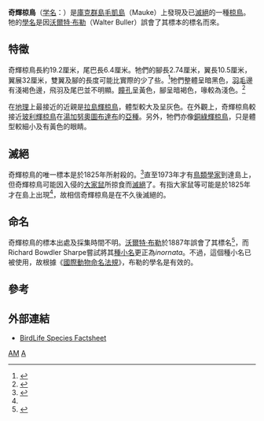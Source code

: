 {{speciesbox
| status = EX
| status_system = IUCN3.1
| status_ref = <ref name=IUCN>{{cite iucn|url=https://www.iucnredlist.org/details/106006737/0 |title=''Aplonis mavornata'' | author=BirdLife International | author-link=BirdLife International |year=2012 |access-date=16 July 2012|ref=harv}}</ref>
| extinct = 19世紀中叶
| genus = Aplonis
| species = mavornata
| authority = [[沃爾特·布勒|Buller]], 1887
| synonyms =
*''Sturnus mautiensis''<br/><small>Bloxam, 1825 (''[[裸名|裸名]]'')</small>
*''Aplonis inornata''<br/><small>[[Richard_Bowdler_Sharpe|Sharpe]], 1890 (''non'' [[Tommaso_Salvadori|Salvadori]], 1880; unjustified emendation)</small>
*''Aplonis ulietensis''<br/><small>[[Richard_Bowdler_Sharpe|Sharpe]], 1906 (''non'' [[Johann_Friedrich_Gmelin|Gmelin]], 1789)</small>
}}
'''奇輝椋鳥'''（[[学名|学名]]：''{{lang|la|Aplonis mavornata}}''）是[[庫克群島|庫克群島]][[毛凱島|毛凱島]]（Mauke）上發現及已[[滅絕|滅絕]]的一種[[椋鳥|椋鳥]]。牠的[[學名|學名]]是因[[沃爾特·布勒|沃爾特·布勒]]（Walter Buller）誤會了其標本的標名而來。

== 特徵 ==
奇輝椋鳥長約19.2厘米，尾巴長6.4厘米。牠們的腳長2.74厘米，翼長10.5厘米，翼展32厘米，雙翼及腳的長度可能比實際的少了些。<ref name=Buller1887>{{Cite book en|author=Buller, Walter L.|year=1887|chapter=Description of ''Aplonis mavornata''|title=A history of the birds of New Zealand|edition=2nd edition|pages=25|location=London}}</ref>牠們整體呈暗黑色，[[羽毛|羽毛]]邊有淺褐色邊，飛羽及尾巴並不明顯。[[瞳孔|瞳孔]]呈黃色，腳呈暗褐色，喙較為淺色。<ref name=Fuller2000>{{Cite book en|author=Fuller, Errol|year=2000|title=Extinct Birds|edition=2nd ed.|publisher=Oxford University Press|location=Oxford|id=ISBN 0-19-850837-9|pages=362}}</ref>

在[[地理|地理]]上最接近的近親是[[拉島輝椋鳥|拉島輝椋鳥]]，體型較大及呈灰色。在外觀上，奇輝椋鳥較接近[[玻利輝椋鳥|玻利輝椋鳥]]在[[湯加|湯加]][[努奧圖布達布|努奧圖布達布]]的[[亞種|亞種]]。另外，牠們亦像[[銅綠輝椋鳥|銅綠輝椋鳥]]，只是體型較細小及有黃色的眼睛。

== 滅絕 ==
奇輝椋鳥的唯一標本是於1825年所射殺的。<ref name=Jones1925>{{Cite journal en|author=Jones, Stella M.|year=1925|title=Diary of Andrew Bloxam, naturalist of the "Blonde" on her trip from England to the Hawaiian Islands, 1824-25|journal=Bernice P. Bishop Museum Special Publications|volume=10|pages=1-96}}</ref>直至1973年才有[[鳥類學家|鳥類學家]]到達島上，但奇輝椋鳥可能因入侵的[[大家鼠|大家鼠]]所掠食而[[滅絕|滅絕]]了。有指大家鼠等可能是於1825年才在島上出現<ref name=Jones1925/>，故相信奇輝椋鳥是在不久後滅絕的。

== 命名 ==
奇輝椋鳥的標本出處及採集時間不明。[[沃爾特·布勒|沃爾特·布勒]]於1887年誤會了其標名<ref name=Sharpe1890>{{Cite book en|author=Sharpe, Richard Bowdler|year=1890|title=Catalogue of the Birds in the British Museum|chapter=13: Sturniformes|publisher=Trustees of the British Museum (Natural History)|location=London}}</ref>，而Richard Bowdler Sharpe嘗試將其[[種小名|種小名]]更正為''inornata''。不過，這個種小名已被使用，故根據《[[國際動物命名法規|國際動物命名法規]]》，布勒的學名是有效的。

== 參考 ==
{{reflist}}

== 外部連結 ==
* [http://www.birdlife.org/datazone/species/index.html?action=SpcHTMDetails.asp&sid=6737&m=0 BirdLife Species Factsheet]{{Wayback|url=http://www.birdlife.org/datazone/species/index.html?action=SpcHTMDetails.asp&sid=6737&m=0 |date=20090105055715 }}
{{Taxonbar|from=Q1458268}}

[[Category:IUCN紅色名錄絕滅物種|AM]]
[[Category:輝椋鳥屬|A]]